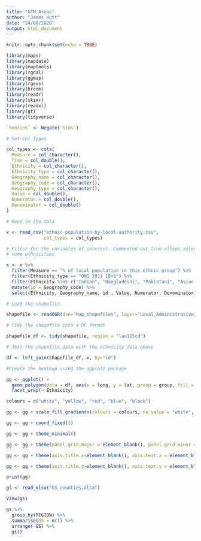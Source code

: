 ```yaml
---
title: "GTM Areas"
author: "James Hutt"
date: "24/08/2020"
output: html_document
---
```


```r
knitr::opts_chunk$set(echo = TRUE)

library(maps)
library(mapdata)
library(maptools)
library(rgdal)
library(ggmap)
library(rgeos)
library(broom)
library(readr)
library(skimr)
library(readxl)
library(gt)
library(tidyverse)

`%notin%` <- Negate(`%in%`)
```
```r

# Set Col Types

col_types <- cols(
  Measure = col_character(),
  Time = col_double(),
  Ethnicity = col_character(),
  Ethnicity_type = col_character(),
  Geography_name = col_character(),
  Geography_code = col_character(),
  Geography_type = col_character(),
  Value = col_double(),
  Numerator = col_double(),
  Denominator = col_double()
)

# Read in the data 

x <- read_csv("ethnic-population-by-local-authority.csv",
              col_types = col_types)

# Filter for the variables of interest. Commented out line allows selecting only
# some ethnicities

x <- x %>%
  filter(Measure == "% of local population in this ethnic group") %>%
  filter(Ethnicity_type == "ONS 2011 18+1") %>%
  filter(Ethnicity %in% c("Indian", "Bangladeshi", "Pakistani", "Asian Other")) %>%
  mutate(id = Geography_code) %>%
  select(Ethnicity, Geography_name, id , Value, Numerator, Denominator) 


```

```r

# Load the shapefile

shapefile <- readOGR(dsn="Map_shapefiles", layer="Local_Administrative_Units_Level_1__December_2015__Boundaries")

# Tidy the shapefile into a DF format

shapefile_df <- tidy(shapefile, region = "lau115cd")

# Join the shapefile data with the ethnicity data above

df <- left_join(shapefile_df, x, by="id")

```

```r

#Create the heatmap using the ggplot2 package

gg <- ggplot() + 
  geom_polygon(data = df, aes(x = long, y = lat, group = group, fill = Value), color = "#000000", size = 0.25) + 
  facet_wrap(~ Ethnicity)

colours = c("white", "yellow", "red", "blue", "black")

gg <- gg + scale_fill_gradientn(colours = colours, na.value = "white", trans = "log", breaks = c(0, 1 , 5, 10, 30))

gg <- gg + coord_fixed(1)

gg <- gg + theme_minimal()

gg <- gg + theme(panel.grid.major = element_blank(), panel.grid.minor = element_blank(), legend.position = 'right')

gg <- gg + theme(axis.title.x=element_blank(), axis.text.x = element_blank(), axis.ticks.x = element_blank())

gg <- gg + theme(axis.title.y=element_blank(), axis.text.y = element_blank(), axis.ticks.y = element_blank())

print(gg)

```
```r

gs <- read_xlsx("GS_counties.xlsx")

View(gs)

gs %>% 
  group_by(REGION) %>%
  summarise(GS = n()) %>%
  arrange(-GS) %>%
  gt()

```

